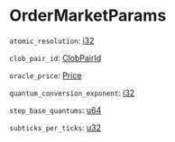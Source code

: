 # OrderMarketParams

`atomic_resolution`: [i32]

`clob_pair_id`: [ClobPairId]

`oracle_price`: [Price]

`quantum_conversion_exponent`: [i32]

`step_base_quantums`: [u64]

`subticks_per_ticks`: [u32]

[i32]: /types/i32
[ClobPairId]: /types/clob_pair_id
[Price]: /types/price
[u64]: /types/u64
[u32]: /types/u32